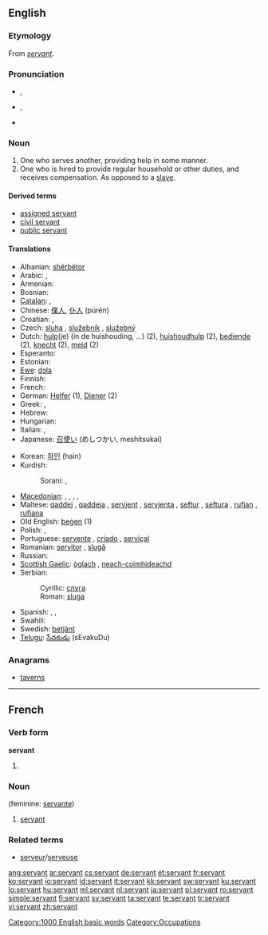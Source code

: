 {{wikipedia|dab=servant (disambiguation)|servant}}
==English==

{{rank|prove|engaged|America|993|servant|doctor|Michael|fee}}

===Etymology===
From {{etyl|fro}} ''[[#French|servant]]''.

===Pronunciation===
* {{a|RP}} {{IPA|/ˈsɜːvənt/}}, {{SAMPA|/"s3:v@nt/}}
* {{a|GenAm}} {{IPA|/ˈsɝvənt/}}, {{SAMPA|/"s3`v@nt/}}
* {{audio|en-us-servant.ogg|Audio (US)}}

===Noun===
{{wikipedia}}
{{en-noun}}

# One who serves another, providing help in some manner.
# One who is hired to provide regular household or other duties, and receives compensation.  As opposed to a [[slave]].

====Derived terms====
* [[assigned servant]]
* [[civil servant]]
* [[public servant]]

====Translations====
{{trans-top}}
* Albanian: [[shërbëtor]] {{m}}
* Arabic: {{Arab|[[خادم]]}} {{IPAchar|(χádim)}} {{m}}, {{Arab|[[خادمة]]}} {{IPAchar|(χádima)}} {{f}}
* Armenian: {{t-|hy|ծառա|tr=çaṙa}}
* Bosnian: {{t-|bs|sluga|f}}
* [[Catalan]]: {{t-|ca|criat|m}}, {{t-|ca|criada|f}}
* Chinese: [[僕人]], [[仆人]] (púrén)
* Croatian: {{t-|hr|sluga|f|alt=slúga}}, {{t-|hr|služavka|f|alt=slùžāvka}}
* Czech: [[sluha]] {{m}}, [[služebník]] {{m}}, [[služebný]] {{m}}
* Dutch: [[hulp]](je) (in de huishouding, ...) (2), [[huishoudhulp]] (2), [[bediende]] (2), [[knecht]] {{m}} (2), [[meid]] {{f}} (2)
* Esperanto: {{t-|eo|servisto|xs=Esperanto}}
* Estonian: {{t-|et|teener}}
* [[Ewe]]: [[dɔla]]
* Finnish: {{t-|fi|palvelija}}
* French: {{t+|fr|domestique}}
* German: [[Helfer]] {{m}} (1), [[Diener]] {{m}} (2)
* Greek: {{t|el|υπηρέτης|m|tr=ipirétis}},  {{t+|el|υπάλληλος|m|tr=ipálilos}}
* Hebrew: {{he-translation|עבד|eved}}
* Hungarian: {{t+|hu|szolga}}
* Italian: {{t+|it|servo|m}}, {{t-|it|servitore|m|f}}
* Japanese: [[召使い]] (めしつかい, meshitsukai)
{{trans-mid}}
* Korean: [[하인]] (hain)
* Kurdish:  {{t|ku|نۆکه‌ر|tr=noker|sc=ku-Arab}}
*: Sorani: {{t|ku|به‌رده‌ست|tr=berdest|sc=ku-Arab}}, {{t|ku|خزمه‌تکار|tr=xizmetkár|sc=ku-Arab}}
* [[Macedonian]]: {{t-|mk|слуга|m|tr=slúga}},  {{t|mk|слугинка|f|tr=slúginka}},  {{t|mk|измеќар|m|tr=ízmeḱar}},  {{t|mk|измеќарка|f|tr=ízmeḱarka}},  {{t|mk|момок|m|tr=mómok}}
* Maltese: [[qaddej]] {{m}}, [[qaddeja]] {{f}}, [[servjent]] {{m}}, [[servjenta]] {{f}}, [[seftur]] {{m}}, [[seftura]] {{f}}, [[rufjan]] {{m}}, [[rufjana]] {{f}}
* Old English: [[þegen|þeġen]] (1)
* Polish: {{t-|pl|sługa|m}},  {{t|pl|służący|m}}
* Portuguese: [[servente]] {{m|f}}, [[criado]] {{m}}, [[serviçal]] {{m|f}}
* Romanian: [[servitor]] {{m}}, [[slugă]] {{m}}
* Russian: {{t+|ru|слуга|m|tr=slugá}}
* [[Scottish Gaelic]]: [[òglach]] {{m}}, [[neach-coimhideachd]] {{m}}
* Serbian:
*: Cyrillic: [[слуга#Serbian|слуга]] {{f}}
*: Roman: [[sluga#Serbian|sluga]] {{f}}
* Spanish: {{t-|es|sirviente|m|f}}, {{t+|es|criado|m}}, {{t+|es|criada|f}}
* Swahili: {{t|sw|utumishi|xs=Swahili}}
* Swedish: [[betjänt]]
* [[Telugu]]: [[సేవకుడు]] (sEvakuDu)
{{trans-bottom}}

===Anagrams===
* [[taverns]]

[[Category:1000 English basic words]]
[[Category:Occupations]]

----

==French==

===Verb form===
'''servant'''

# {{present participle of|servir|lang=French}}

===Noun===
{{fr-noun|m}} (feminine: [[servante]])

# [[#Noun|servant]]

===Related terms===
* [[serveur]]/[[serveuse]]

[[ang:servant]]
[[ar:servant]]
[[cs:servant]]
[[de:servant]]
[[et:servant]]
[[fr:servant]]
[[ko:servant]]
[[io:servant]]
[[id:servant]]
[[it:servant]]
[[kk:servant]]
[[sw:servant]]
[[ku:servant]]
[[lo:servant]]
[[hu:servant]]
[[ml:servant]]
[[nl:servant]]
[[ja:servant]]
[[pl:servant]]
[[ro:servant]]
[[simple:servant]]
[[fi:servant]]
[[sv:servant]]
[[ta:servant]]
[[te:servant]]
[[tr:servant]]
[[vi:servant]]
[[zh:servant]]